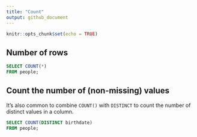 ```yaml
---
title: "Count"
output: github_document
---
```


```r
knitr::opts_chunk$set(echo = TRUE)
```


## Number of rows
```sql
SELECT COUNT(*)
FROM people;
```

## Count the number of (non-missing) values


It's also common to combine `COUNT()` with `DISTINCT` to count the number of distinct values in a column.

```sql
SELECT COUNT(DISTINCT birthdate)
FROM people;
```

